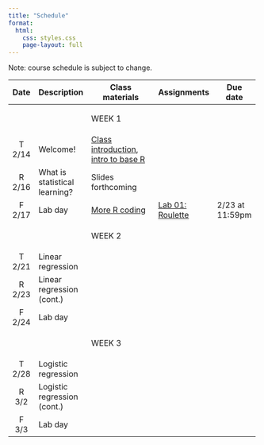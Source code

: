 ```yaml
---
title: "Schedule"
format:
  html:
    css: styles.css
    page-layout: full
---
```


Note: course schedule is subject to change.

::: important
+---------+-------------------------------+---------------------------------------------------------------------------------------------------+----------------------------------------------+-----------------+
| Date    | Description                   | Class materials                                                                                   | Assignments                                  | Due date        |
+:=======:+===============================+===================================================================================================+==============================================+=================+
|         |                               | ::: important                                                                                     |                                              |                 |
|         |                               | WEEK 1                                                                                            |                                              |                 |
|         |                               | :::                                                                                               |                                              |                 |
+---------+-------------------------------+---------------------------------------------------------------------------------------------------+----------------------------------------------+-----------------+
| T 2/14  | Welcome!                      | [Class introduction](slides/slides-00-welcome.qmd), [intro to base R](live-code/live-code-01.qmd) |                                              |                 |
+---------+-------------------------------+---------------------------------------------------------------------------------------------------+----------------------------------------------+-----------------+
| R 2/16  | What is statistical learning? | Slides forthcoming                                                                                |                                              |                 |
+---------+-------------------------------+---------------------------------------------------------------------------------------------------+----------------------------------------------+-----------------+
| F 2/17  | Lab day                       | [More R coding](live-code/live-code-02.qmd)                                                       | [Lab 01: Roulette](labs/lab-01-roulette.qmd) | 2/23 at 11:59pm |
+---------+-------------------------------+---------------------------------------------------------------------------------------------------+----------------------------------------------+-----------------+
|         |                               | ::: important                                                                                     |                                              |                 |
|         |                               | WEEK 2                                                                                            |                                              |                 |
|         |                               | :::                                                                                               |                                              |                 |
+---------+-------------------------------+---------------------------------------------------------------------------------------------------+----------------------------------------------+-----------------+
| T 2/21  | Linear regression             |                                                                                                   |                                              |                 |
+---------+-------------------------------+---------------------------------------------------------------------------------------------------+----------------------------------------------+-----------------+
| R 2/23  | Linear regression (cont.)     |                                                                                                   |                                              |                 |
+---------+-------------------------------+---------------------------------------------------------------------------------------------------+----------------------------------------------+-----------------+
| F 2/24  | Lab day                       |                                                                                                   |                                              |                 |
+---------+-------------------------------+---------------------------------------------------------------------------------------------------+----------------------------------------------+-----------------+
|         |                               | <div>                                                                                             |                                              |                 |
|         |                               |                                                                                                   |                                              |                 |
|         |                               | WEEK 3                                                                                            |                                              |                 |
|         |                               |                                                                                                   |                                              |                 |
|         |                               | </div>                                                                                            |                                              |                 |
+---------+-------------------------------+---------------------------------------------------------------------------------------------------+----------------------------------------------+-----------------+
| T 2/28  | Logistic regression           |                                                                                                   |                                              |                 |
+---------+-------------------------------+---------------------------------------------------------------------------------------------------+----------------------------------------------+-----------------+
| R 3/2   | Logistic regression (cont.)   |                                                                                                   |                                              |                 |
+---------+-------------------------------+---------------------------------------------------------------------------------------------------+----------------------------------------------+-----------------+
| F 3/3   | Lab day                       |                                                                                                   |                                              |                 |
+---------+-------------------------------+---------------------------------------------------------------------------------------------------+----------------------------------------------+-----------------+
:::
